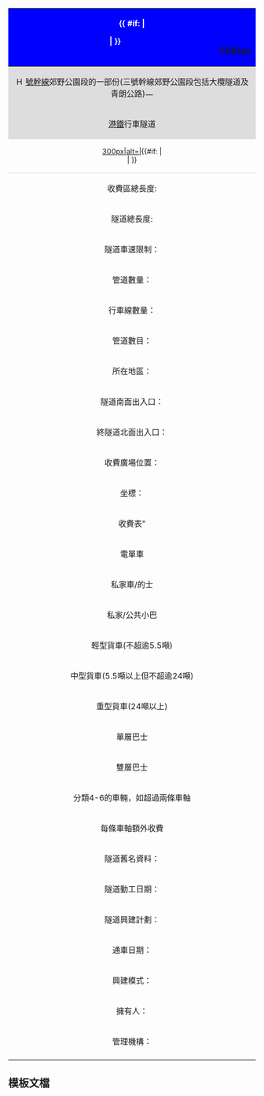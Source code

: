 {| class="infobox vevent" style="width: 350px; border-spacing: 2px; font-size: 90%"
|-
! colspan=2 align="center" style="background: #0000FE;color:white" class="#8FCE52"|
{{ #if: {{{隧道標誌|}}} | <div style="float:right;padding:2.5px">[[{{{隧道標誌|}}}|65px]]</div>| }}
{{{中文隧道名稱}}}<br />{{{英文隧道名稱}}}
|- class="hiddenStructure{{{隸屬幹線|}}}" 
| colspan="2" style="text-align: center; background: #DDDDDD;" class="description"| [[File:HK Route{{{隸屬幹線}}}.svg|16px]] [[香港{{{隸屬幹線}}}號幹線|{{{隸屬幹線}}} 號幹線]]郊野公園段的一部份(三號幹線郊野公園段包括大欖隧道及青朗公路)[[File:HK Tunnel black no box.svg|16px|一般香港隧道（道路）]]
|- class="hiddenStructure{{{港鐵隧道|}}}" 
|colspan="2" style="text-align:center;background:#DDDDDD;" class="description"|[[港鐵]]{{{港鐵路綫|}}}行車隧道
|- class="hiddenStructure{{{圖片|}}}" 
| colspan="2" style="text-align: center; font-size: 90%;border-bottom:1px solid #DDDDDD" | [[{{{圖片}}}|300px|alt={{{圖片alt}}}|{{{圖片說明|}}}]]{{#if:{{{圖片說明|}}} | <br />{{{圖片說明}}} | }}
|-
! style="text-align: left;" | 收費區總長度:
| {{#if:{{{收費區總長度|}}} | {{{收費區總長度|}}}[[公里]] | 不詳}}
|-
! style="text-align: left;" | 隧道總長度:
| {{#if:{{{隧道總長度|}}} | {{{隧道總長度|}}}[[公里]] | 不詳}}
|-
! style="text-align: left;" | 隧道車速限制：
|{{#if:{{{隧道車速限制|}}}|{{{隧道車速限制}}}|80公里/小時}}
|-
! style="text-align: left;" | 管道數量：
|{{#if:{{{管道數量|}}}|{{{管道數量}}}|不詳}}
|- class="hiddenStructure{{{行車線數量|}}}" 
! style="text-align: left;" | 行車線數量：
| {{{行車線數量}}}
|- class="hiddenStructure{{{管道數目|}}}" 
! style="text-align: left;" | 管道數目：
| {{{管道數目}}}
|-
! style="text-align: left;" | 所在地區：
| {{{所在地區}}}
|-
! style="text-align: left;" | 隧道南面出入口：
| {{{隧道南面出入口}}}
|-
! style="text-align: left;" | 終隧道北面出入口：
| {{{隧道北面出入口}}}
|-
! style="text-align: left;" | 收費廣場位置：
| {{{收費廣場位置}}}
|- class="hiddenStructure{{{緯度|}}}" 
! style="text-align: left;" | 坐標：
| {{#if:{{{緯度|}}}{{{經度|}}}|{{Coord|{{{緯度}}}|{{#if:{{{緯度分|}}}|{{{緯度分}}}}}|{{#if:{{{緯度秒|}}}|{{{緯度秒}}}}}|N|{{{經度}}}|{{#if:{{{經度分|}}}|{{{經度分}}}}}|{{#if:{{{經度秒|}}}|{{{經度秒}}}}}|E|display=inline|name={{{中文隧道名稱}}} / {{{英文隧道名稱}}}|type:landmark}}}}
|-
! style="text-align: left;" | 收費表"
| {{{收費表}}}
!車輛
!優惠收費
!法定收費
|-
|電單車
|{{{電單車優惠收費}}}
|{{{電單車法定收費}}}
|-
|私家車/的士
|{{{私家車/的士優惠收費}}}
|{{{私家車/的士法定收費}}}
|-
|私家/公共小巴
|{{{私家/公共小巴優惠收費}}}
|{{{私家/公共小巴法定收費}}}
|-
|輕型貨車(不超逾5.5噸)
|{{{輕型貨車(不超逾5.5噸)優惠收費}}}
|{{{輕型貨車(不超逾5.5噸)法定收費}}}
|-
|中型貨車(5.5噸以上但不超逾24噸)
|{{{中型貨車(5.5噸以上但不超逾24噸)優惠收費}}}
|{{{中型貨車(5.5噸以上但不超逾24噸)法定收費}}}
|-
|重型貨車(24噸以上)
|{{{重型貨車(24噸以上)優惠收費}}}
|{{{重型貨車(24噸以上)法定收費}}}
|-
|單層巴士
|{{{單層巴士優惠收費}}}
|{{{單層巴士法定收費}}}
|-
|雙層巴士
|{{{雙層巴士優惠收費}}}
|{{{雙層巴士法定收費}}}
|-
|分類4-6的車輛，如超過兩條車軸
|-
|每條車軸額外收費
|{{{每條車軸額外收費優惠收費}}}
|{{{每條車軸額外收費法定收費}}}
|- class="hiddenStructure{{{隧道舊名資料|}}}" 
! style="text-align: left;" | 隧道舊名資料：
| {{{隧道舊名資料}}}
|- class="hiddenStructure{{{隧道動工日期|}}}" 
! style="text-align: left;" | 隧道動工日期：
| {{{隧道動工日期}}}
|- class="hiddenStructure{{{隧道興建計劃|}}}" 
! style="text-align: left;" | 隧道興建計劃：
| {{{隧道興建計劃}}}
|-
! style="text-align: left;" | 通車日期：
| {{#if:{{{通車日期|}}} | {{{通車日期|}}}|不詳}}
|-
! style="text-align: left;" | 興建模式：
| {{#if: {{{興建模式|}}} |
{{ #switch: {{{興建模式}}}
|BOT = [[民間興建營運後轉移模式|建造、營運及轉移模式]](BOT)
|BOTTOGOV = [[民間興建營運後轉移模式|建造、營運及轉移模式]](BOT)<br>（BOT專營權已經屆滿，擁有及管理權已移交[[香港特別行政區政府|政府]]）
|GOV = 政府投資興建
|KCR = [[九廣鐵路局]]興建
|KCRC = [[九廣鐵路公司]]興建
|MTRC = [[香港鐵路有限公司|地鐵公司]]興建
|PRI = 私營公司投資興建
|CLP = [[中電集團]]興建
|HKE = [[香港電燈|香港電燈有限公司]]興建
|#default= {{{興建模式}}}
}}
|-
! style="text-align: left;" | 擁有人：
| {{#if:{{{擁有人|}}} | {{{擁有人}}} |[[香港特別行政區政府]]}}
|-
! style="text-align: left;" | 管理機構：
| {{{管理機構}}}
|-
|}

<noinclude>

==模板文檔==
{{doc}}